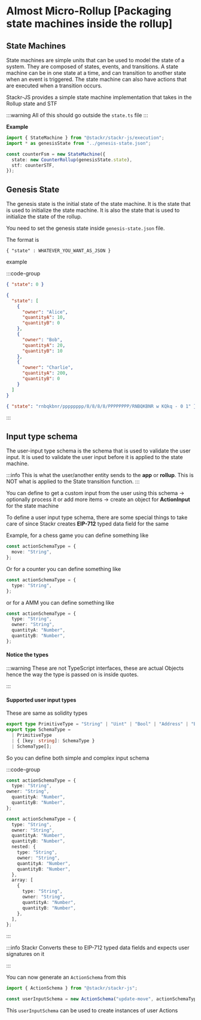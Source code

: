 
# Almost Micro-Rollup [Packaging state machines inside the rollup]


## State Machines

State machines are simple units that can be used to model the state of a system. They are composed of states, events, and transitions. A state machine can be in one state at a time,
and can transition to another state when an event is triggered. The state machine can also have actions that are executed when a transition occurs.

Stackr-JS provides a simple state machine implementation that takes in the Rollup state and STF

:::warning
All of this should go outside the `state.ts` file
:::

**Example**

```ts
import { StateMachine } from "@stackr/stackr-js/execution";
import * as genesisState from "../genesis-state.json";

const counterFsm = new StateMachine({
  state: new CounterRollup(genesisState.state),
  stf: counterSTF,
});
```

## Genesis State

The genesis state is the initial state of the state machine.
It is the state that is used to initialize the state machine. It is also the state that is used to initialize the state of the rollup.

You need to set the genesis state inside `genesis-state.json` file.

The format is

`{ "state" : WHATEVER_YOU_WANT_AS_JSON }`

example

:::code-group

```json [counter]
{ "state": 0 }
```

```json [amm]
{
  "state": [
    {
      "owner": "Alice",
      "quantityA": 10,
      "quantityB": 0
    },
    {
      "owner": "Bob",
      "quantityA": 20,
      "quantityB": 10
    },
    {
      "owner": "Charlie",
      "quantityA": 200,
      "quantityB": 0
    }
  ]
}
```

```json [chess]
{ "state": "rnbqkbnr/pppppppp/8/8/8/8/PPPPPPPP/RNBQKBNR w KQkq - 0 1" }
```
:::

## Input type schema

The user-input type schema is the schema that is used to validate the user input. It is used to validate the user input before it is applied to the state machine.

:::info
This is what the user/another entity sends to the **app** or **rollup**. This
is NOT what is applied to the State transition function.
:::

You can define to get a custom input from the user using this schema -> optionally process it or add more items -> create an object for **ActionInput** for the state machine

To define a user input type schema, there are some special things to take care of since Stackr creates **EIP-712** typed data field for the same

Example, for a chess game you can define something like

```ts
const actionSchemaType = {
  move: "String",
};
```

Or for a counter you can define something like

```ts
const actionSchemaType = {
  type: "String",
};
```

or for a AMM you can define something like

```ts
const actionSchemaType = {
  type: "String",
  owner: "String",
  quantityA: "Number",
  quantityB: "Number",
};
```

#### Notice the types

:::warning
These are not TypeScript interfaces, these are actual Objects hence the way
the type is passed on is inside quotes.

:::

#### Supported user input types

These are same as solidity types

```ts [internal stackr-js]
export type PrimitiveType = "String" | "Uint" | "Bool" | "Address" | "Bytes";
export type SchemaType =
  | PrimitiveType
  | { [key: string]: SchemaType }
  | SchemaType[];
```

So you can define both simple and complex input schema

:::code-group

```ts [simple]
const actionSchemaType = {
  type: "String",
owner: "String",
  quantityA: "Number",
  quantityB: "Number",
};
```

```ts [nested]
const actionSchemaType = {
  type: "String",
  owner: "String",
  quantityA: "Number",
  quantityB: "Number",
  nested: {
    type: "String",
    owner: "String",
    quantityA: "Number",
    quantityB: "Number",
  },
  array: [
    {
      type: "String",
      owner: "String",
      quantityA: "Number",
      quantityB: "Number",
    },
  ],
};
```

:::

:::info
Stackr Converts these to EIP-712 typed data fields and expects user signatures
on it

:::

You can now generate an `ActionSchema` from this

```ts
import { ActionSchema } from "@stackr/stackr-js";

const userInputSchema = new ActionSchema("update-move", actionSchemaType);
```

This `userInputSchema` can be used to create instances of user Actions
